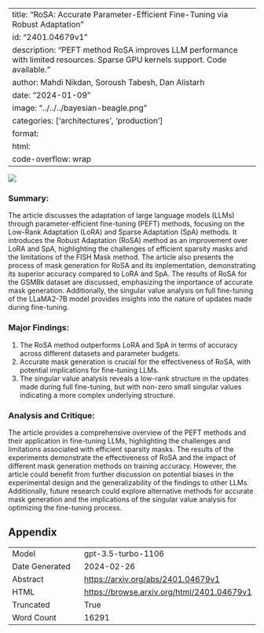
---
title: "RoSA: Accurate Parameter-Efficient Fine-Tuning via Robust Adaptation"
id: "2401.04679v1"
description: "PEFT method RoSA improves LLM performance with limited resources. Sparse GPU kernels support. Code available."
author: Mahdi Nikdan, Soroush Tabesh, Dan Alistarh
date: "2024-01-09"
image: "../../../bayesian-beagle.png"
categories: ['architectures', 'production']
format:
  html:
    code-overflow: wrap
---

![](../../../bayesian-beagle.png)

### Summary:

The article discusses the adaptation of large language models (LLMs) through parameter-efficient fine-tuning (PEFT) methods, focusing on the Low-Rank Adaptation (LoRA) and Sparse Adaptation (SpA) methods. It introduces the Robust Adaptation (RoSA) method as an improvement over LoRA and SpA, highlighting the challenges of efficient sparsity masks and the limitations of the FISH Mask method. The article also presents the process of mask generation for RoSA and its implementation, demonstrating its superior accuracy compared to LoRA and SpA. The results of RoSA for the GSM8k dataset are discussed, emphasizing the importance of accurate mask generation. Additionally, the singular value analysis on full fine-tuning of the LLaMA2-7B model provides insights into the nature of updates made during fine-tuning.

### Major Findings:
1. The RoSA method outperforms LoRA and SpA in terms of accuracy across different datasets and parameter budgets.
2. Accurate mask generation is crucial for the effectiveness of RoSA, with potential implications for fine-tuning LLMs.
3. The singular value analysis reveals a low-rank structure in the updates made during full fine-tuning, but with non-zero small singular values indicating a more complex underlying structure.

### Analysis and Critique:
The article provides a comprehensive overview of the PEFT methods and their application in fine-tuning LLMs, highlighting the challenges and limitations associated with efficient sparsity masks. The results of the experiments demonstrate the effectiveness of RoSA and the impact of different mask generation methods on training accuracy. However, the article could benefit from further discussion on potential biases in the experimental design and the generalizability of the findings to other LLMs. Additionally, future research could explore alternative methods for accurate mask generation and the implications of the singular value analysis for optimizing the fine-tuning process.

## Appendix

|          |          |
|----------|----------|
| Model     | gpt-3.5-turbo-1106       |
| Date Generated     | 2024-02-26       |
| Abstract | [https://arxiv.org/abs/2401.04679v1](https://arxiv.org/abs/2401.04679v1)        |
| HTML     | [https://browse.arxiv.org/html/2401.04679v1](https://browse.arxiv.org/html/2401.04679v1)       |
| Truncated       | True       |
| Word Count       | 16291       |
